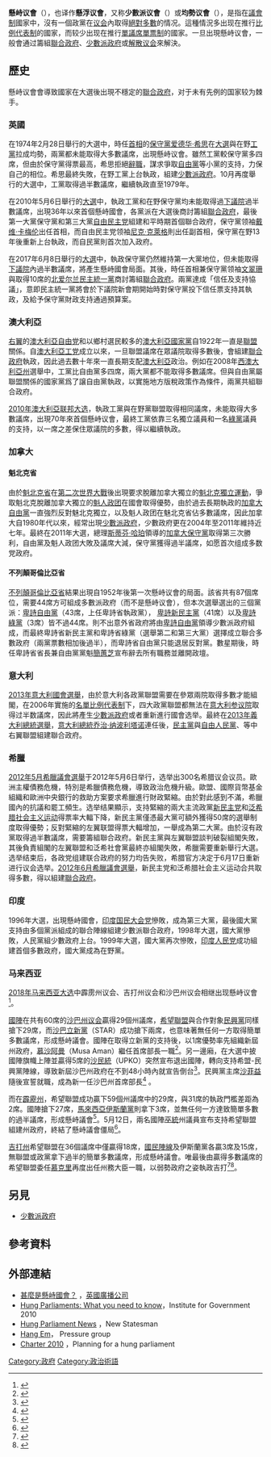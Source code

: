 {{多個問題|
{{copyedit|time=2018-05-10T09:58:13+00:00}}
{{refimprove|time=2017-06-09T17:44:49+00:00}}
}}
{{noteTA
|G1=PoliticiansUK
|G2=Country
|2=zh:西澳大利亞州; zh-cn:西澳大利亚州; zh-tw:西澳州; zh-hk:西澳州
|3=zh-cn:戴维·卡梅伦;zh-hk:甘民樂;zh-tw:大衛·卡麥隆
}}

'''懸峙议會'''（{{lang-en|hung parliament}}），也译作'''懸浮议會'''，又称'''少數派议會'''（{{lang-en|minority parliament}}）或'''均勢议會'''（{{lang-en|balanced parliament}}），是指在[[議會制|議會制]]國家中，沒有一個政黨在[[议会|议会]]內取得[[絕對多數|絕對多數]]的情况。這種情況多出现在推行[[比例代表制|比例代表制]]的國家，而较少出现在推行[[小選區制|單議席單票制]]的國家。一旦出現懸峙议會，一般會通过籌組[[聯合政府|聯合政府]]、[[少數派政府|少數派政府]]或[[解散议会|解散议会]]來解決。

== 歷史 ==
{{expand-section}}
懸峙议會會導致國家在大選後出現不穩定的[[聯合政府|聯合政府]]，对于未有先例的国家较为棘手。

=== 英國 ===
在1974年2月28日舉行的大選中，時任[[英国首相|首相]]的[[保守黨_(英國)|保守黨]][[爱德华·希思|爱德华·希思]]在[[選舉|大選]]與在野[[工党_(英国)|工黨]]拉成均勢，兩黨都未能取得大多數議席，出現懸峙议會。雖然工黨較保守黨多四席，但由於保守黨得票最高，希思拒絕[[辭職|辭職]]，謀求爭取[[自由党_(英国)|自由黨]]等小黨的支持，力保自己的相位。希思最終失敗，在野工黨上台執政，組建[[少數派政府|少數派政府]]。10月再度舉行的大選中，工黨取得過半數議席，繼續執政直至1979年。

在2010年5月6日舉行的[[2010年英國大選|大選]]中，執政工黨和在野保守黨均未能取得過[[英國下議院|下議院]]過半數議席，出現36年以來首個懸峙國會，各黨派在大選後商討籌組[[聯合政府|聯合政府]]，最後第一大黨保守黨和第三大黨[[自由民主黨_(英國)|自由民主党]]組建和平時期首個聯合政府，保守黨领袖[[戴维·卡梅伦|戴维·卡梅伦]]出任首相，而自由民主党领袖[[尼克·克萊格|尼克·克萊格]]則出任副首相，保守黨在野13年後重新上台執政，而自民黨則首次加入政府。

在2017年6月8日舉行的[[2017年英國大選|大選]]中，執政保守黨仍然維持第一大黨地位，但未能取得[[英国下议院|下議院]]內過半數議席，將產生懸峙國會局面。其後，時任首相兼保守黨领袖[[文翠珊|文翠珊]]與取得10席的[[北爱尔兰|北爱尔兰]][[民主统一党_(北爱尔兰)|民主統一黨]]商討籌組[[聯合政府|聯合政府]]。兩黨達成「信任及支持協議」，意即民主統一黨將會於下議院新會期開始時對保守黨投下信任票支持其執政，及給予保守黨財政支持通過預算案。

=== 澳大利亞 ===
[[右派|右翼]]的[[澳大利亞自由党|澳大利亞自由党]]和以鄉村選民較多的[[澳大利亞國家黨|澳大利亞國家黨]]自1922年一直是[[聯盟_(澳洲)|聯盟]]關係。自[[澳大利亞工党|澳大利亞工党]]成立以來，一旦聯盟議席在眾議院取得多數後，會組建[[聯合政府|聯合政府]]執政，因此過去數十年來一直長期支配[[澳大利亞|澳大利亞]]政治。例如在2008年[[西澳大利亞州|西澳大利亞州]]選舉中，工黨比自由黨多四席，兩大黨都不能取得多數議席。但與自由黨屬聯盟關係的國家黨爲了譲自由黨執政，以實施地方版稅政策作為條件，兩黨共組聯合政府。

[[2010年澳大利亞联邦大选|2010年澳大利亞联邦大选]]，執政工黨與在野黨聯盟取得相同議席，未能取得大多數議席，出現70年來首個懸峙议會，最終工黨依靠三名獨立議員和一名[[澳大利亞绿党|綠黨]]議員的支持，以一席之差保住眾議院的多數，得以繼續執政。

=== 加拿大 ===

==== 魁北克省 ====
由於[[魁北克省|魁北克省]]在[[第二次世界大戰|第二次世界大戰]]後出現要求脫離加拿大獨立的[[魁北克獨立運動|魁北克獨立運動]]，爭取魁北克脫離加拿大獨立的[[魁人政团|魁人政团]]在國會取得優勢，由於過去長期執政的[[加拿大自由黨|加拿大自由黨]]一直強烈反對魅北克獨立，以及魁人政团在魅北克省佔多數議席，因此加拿大自1980年代以來，經常出現[[少數派政府|少數派政府]]，少數政府更在2004年至2011年維持近七年。最終在2011年大選，總理[[斯蒂芬·哈珀|斯蒂芬·哈珀]]領導的[[加拿大保守黨|加拿大保守黨]]取得第三次勝利，自由黨及魁人政团大敗及議席大減，保守黨獲得過半議席，如愿首次组成多数党政府。

==== 不列顛哥倫比亞省 ====
[[不列顛哥倫比亞省|不列顛哥倫比亞省]]{{Tsl|en|41st Parliament of British Columbia|2017年省選}}結果出現自1952年後第一次懸峙议會的局面。該省共有87個席位，需要44席方可組成多數派政府（而不是懸峙议會），但本次選舉選出的三個黨派：[[卑詩自由黨|卑詩自由黨]]（43席，上任卑詩省執政黨）， [[卑詩新民主黨|卑詩新民主黨]]（41席）以及[[卑詩綠黨|卑詩綠黨]]（3席）皆不過44席。則不出意外省政府將由[[卑詩自由黨|卑詩自由黨]]領導少數派政府組成，而最終卑詩省新民主黨和卑詩省綠黨（選舉第二和第三大黨）選擇成立聯合多數政府（兩黨票數相加後過半），而卑詩省自由黨只能退居反對黨。數星期後，時任卑詩省省長兼自由黨黨魁[[簡蕙芝|簡蕙芝]]宣布辭去所有職務並離開政壇。

=== 意大利 ===
[[2013年意大利國會選舉|2013年意大利國會選舉]]，由於意大利各政黨聯盟需要在參眾兩院取得多數才能組閣，在2006年實施的[[名單比例代表制|名單比例代表制]]下，四大政黨聯盟都無法在[[共和国参议院_(意大利)|意大利参议院]]取得过半数議席，因此將產生[[少數派政府|少數派政府]]或者重新進行國會选举。最終在[[2013年義大利總統選舉|2013年義大利總統選舉]]，[[意大利总统列表|意大利總統]][[乔治·纳波利塔诺|乔治·纳波利塔诺]]連任後，[[民主黨_(義大利)|民主黨]]與[[自由人民黨_(義大利)|自由人民黨]]、{{tsl|en|Civic Choice|公民抉擇黨}}等中右翼聯盟組建聯合政府。

=== 希臘 ===
[[2012年5月希臘議會選舉|2012年5月希臘議會選舉]]于2012年5月6日举行，选举出300名希腊议会议员。歐洲主權債務危機，特別是希臘債務危機，導致政治危機升級。歐盟、國際貨幣基金組織和歐洲中央銀行的救助方案要求希臘進行財政緊縮。由於對此感到不滿，希臘國內的抗議和罷工頻生。选举结果顯示，支持緊縮的兩大主流政黨[[新民主黨_(希臘)|新民主党]]和[[泛希腊社会主义运动|泛希腊社会主义运动]]得票率大輻下降，新民主黨僅憑最大黨可額外獲得50席的選舉制度取得優勢；反對緊縮的左翼联盟得票大輻增加，一舉成為第二大黨。由於沒有政黨取得過半數議席，需要籌組聯合政府。新民主黨與左翼聯盟談判破裂組閣失敗，其後負責組閣的左翼聯盟和泛希社會黨最終亦組閣失敗，希臘需要重新舉行大選。选举结束后，各政党组建联合政府的努力均告失败，希腊官方决定于6月17日重新进行议会选举。[[2012年6月希臘議會選舉|2012年6月希臘議會選舉]]，新民主党和泛希腊社会主义运动合共取得多數，得以組建[[聯合政府|聯合政府]]。

===印度===
1996年大選，出現懸峙國會，[[印度国民大会党|印度国民大会党]]慘敗，成為第三大黨，最後國大黨支持由多個黨派組成的聯合陣線組建少數派聯合政府，1998年大選，國大黨慘敗，人民黨組少數政府上台。1999年大選，國大黨再次慘敗，[[印度人民党|印度人民党]]成功組建首個多數政府，國大黨成為在野黨。

===马来西亚===
[[2018年马来西亚大选|2018年马来西亚大选]]中霹雳州议会、吉打州议会和沙巴州议会相继出现懸峙议會<ref>{{Cite web |url=https://www.malaysiakini.com/news/424010 |title=全民海啸冲倒国阵，大马迎来首次政党轮替，當今大馬，2018年5月10日 |access-date=2018年5月10日 |archive-date=2021年1月6日 |archive-url=https://web.archive.org/web/20210106183717/https://www.malaysiakini.com/news/424010 |dead-url=no }}</ref>。

[[國陣|國陣]]在共有60席的[[沙巴州议会|沙巴州议会]]贏得29個州議席，[[希望聯盟|希望聯盟]]與合作對象[[沙巴民族復興黨|民興黨]]同樣搶下29席，而[[沙巴立新黨|沙巴立新黨]]（STAR）成功搶下兩席，也意味著無任何一方取得簡單多數議席，形成懸峙議會。國陣在取得立新黨的支持後，以1席優勢率先組織新屆州政府，[[慕沙阿曼|慕沙阿曼]]（Musa Aman）繼任首席部長一職<ref>{{cite web|url=https://www.straitstimes.com/asia/se-asia/sabah-chief-minister-musa-aman-announces-new-state-cabinet|title=Sabah Chief Minister Musa Aman announces new state Cabinet|publisher=The Straits Times|date=2018-05-11|accessdate=2018-05-11|archive-date=2018-06-14|archive-url=https://web.archive.org/web/20180614053213/https://www.straitstimes.com/asia/se-asia/sabah-chief-minister-musa-aman-announces-new-state-cabinet|dead-url=no}}</ref>。另一邊廂，在大選中披國陣旗幟上陣並贏得5席的[[卡達山杜順姆魯族統一機構|沙民統]]（UPKO）突然宣布退出國陣，轉向支持希盟-民興黨陣線，導致新屆沙巴州政府在不到48小時內就宣告倒台<ref>{{cite web|url=https://www.bharian.com.my/berita/politik/2018/05/423882/upko-bentuk-pakatan-dengan-warisan|title=UPKO bentuk pakatan dengan Warisan|language=ms|publisher=Berita Harian|date=2018-05-10|accessdate=2018-05-10|archive-date=2018-06-12|archive-url=https://web.archive.org/web/20180612152949/https://www.bharian.com.my/berita/politik/2018/05/423882/upko-bentuk-pakatan-dengan-warisan|dead-url=no}}</ref>。民興黨主席[[沙菲益阿达|沙菲益]]隨後宣誓就職，成為新一任沙巴州首席部長<ref>{{cite web|url=https://www.malaysiakini.com/news/424442|title=Shafie to be sworn in as Sabah CM tonight, says Warisan deputy|author=Alyaa Azhar|publisher=Malaysiakini|date=2018-05-12|accessdate=2018-05-12|archive-date=2018-06-12|archive-url=https://web.archive.org/web/20180612141403/https://www.malaysiakini.com/news/424442|dead-url=no}}</ref> 。

而在[[霹靂州|霹靂州]]，希望聯盟成功贏下59個州議席中的29席，與31席的執政門檻差距為2席。國陣搶下27席，[[馬來西亞伊斯蘭黨|馬來西亞伊斯蘭黨]]則拿下3席，並無任何一方達致簡單多數的過半議席，形成懸峙議會<ref name="hung state assembly">{{cite web|url=http://www.bernama.com/en/general/news.php?id=1462879|title=Hung state assembly in Perak|publisher=Bernama|date=2018-05-10|accessdate=2018-06-12|archive-date=2018-06-22|archive-url=https://web.archive.org/web/20180622030007/http://www.bernama.com/en/general/news.php?id=1462879|dead-url=no}}</ref>。5月12日，兩名國陣[[巫統|巫統]]州議員宣布支持希望聯盟組建州政府，終結了懸峙議會僵局<ref>{{cite web|url=http://www.freemalaysiatoday.com/category/nation/2018/05/12/pakatan-harapan-will-form-the-new-state-government-in-perak/|title=Pakatan forms Perak government with 2 from BN|publisher=Free Malaysia Today|date=2018-05-12|accessdate=2018-06-12|archive-date=2018-09-14|archive-url=https://web.archive.org/web/20180914190101/https://www.freemalaysiatoday.com/category/nation/2018/05/12/pakatan-harapan-will-form-the-new-state-government-in-perak/|dead-url=no}}</ref>。

[[吉打州|吉打州]]希望聯盟在36個議席中僅贏得18席，[[國民陣線|國民陣線]]及伊斯蘭黨各贏3席及15席，無聯盟或政黨拿下過半的簡單多數議席，形成懸峙議會。唯最後由贏得多數議席的希望聯盟委任[[慕克里|慕克里]]再度出任州務大臣一職，以弱勢政府之姿執政吉打<ref>{{Cite news|url=http://news.seehua.com/?p=363111&from=timeline&isappinstalled=0|title=慕克里兹宣誓就职 出任吉打州务大臣|publisher=[[詩華日報|詩華日報]]|accessdate=2018-05-13|date=2018-05-11|deadurl=no|archiveurl=https://web.archive.org/web/20180514145859/http://news.seehua.com/?p=363111&from=timeline&isappinstalled=0|archivedate=2018-05-14}}</ref><ref>{{Cite news|url=http://www.kwongwah.com.my/?p=515550|title=吉打政权终有定局 希联组成“弱势政府”|publisher=[[光華日報|光華日報]]|accessdate=2018-05-13|date=2018-05-13|deadurl=yes|archiveurl=https://web.archive.org/web/20180514065418/http://www.kwongwah.com.my/?p=515550|archivedate=2018-05-14}}</ref>。

== 另見 ==
* [[少數派政府|少數派政府]]

== 參考資料 ==
{{reflist}}
==外部連結==
* [http://news.bbc.co.uk/2/hi/uk_news/politics/8427233.stm 甚麼是懸峙國會？] {{Wayback|url=http://news.bbc.co.uk/2/hi/uk_news/politics/8427233.stm |date=20210125063821 }}，[[英國廣播公司|英國廣播公司]]
* [https://web.archive.org/web/20100404000508/http://www.instituteforgovernment.org.uk/content/131/hung-parliaments-what-you-need-to-know Hung Parliaments: What you need to know]，Institute for Government 2010
* [http://www.newstatesman.com/subjects/hung-parliament Hung Parliament News] {{Wayback|url=http://www.newstatesman.com/subjects/hung-parliament |date=20150128053249 }}，New Statesman
* [https://web.archive.org/web/20190204123938/http://hang-em.com/ Hang Em]， Pressure group
* [http://www.charter2010.co.uk Charter 2010] {{Wayback|url=http://www.charter2010.co.uk/ |date=20190323225331 }}，Planning for a hung parliament

[[Category:政府|Category:政府]]
[[Category:政治術語|Category:政治術語]]